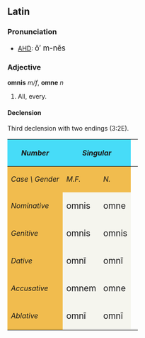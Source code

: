 ==Latin==
===Pronunciation===
*[[AHD]]: <big> &#335;&prime; m-n&#277;s </big>

===Adjective===
'''omnis''' ''m/f'', '''omne''' ''n''
# All, every.

====Declension====
Third declension with two endings (3:2E).
{| cellpadding="5" border="1"
!style="background:#47DCF8;"| ''Number''
!style="background:#47DCF8;" colspan=2| ''Singular''
|
!style="background:#47DCF8;" colspan=2| ''Plural''
|-
!style="background:#F1BC4E;"|''Case \ Gender''
!style="background:#F1BC4E;"| ''M.F.''
!style="background:#F1BC4E;"| ''N.''
|
!style="background:#F1BC4E;"| ''MM.FF.''
!style="background:#F1BC4E;"| ''NN.''
|-
!style="background:#F1BC4E;"| ''Nominative''
|style="background:#F5F5EE;"| <big>omnis
|style="background:#F5F5EE;"| <big>omne
|
|style="background:#F5F5EE;"| <big>omn&#275;s 
|style="background:#F5F5EE;"| <big>omnia
|-
!style="background:#F1BC4E;"| ''Genitive''
|style="background:#F5F5EE;"| <big>omnis
|style="background:#F5F5EE;"| <big>omnis
|
|style="background:#F5F5EE;"| <big>omnium
|style="background:#F5F5EE;"| <big>omnium
|-
!style="background:#F1BC4E;"| ''Dative''
|style="background:#F5F5EE;"| <big>omn&#299; 
|style="background:#F5F5EE;"| <big>omn&#299;
|
|style="background:#F5F5EE;"| <big>omnibus
|style="background:#F5F5EE;"| <big>omnibus
|-
!style="background:#F1BC4E;"| ''Accusative''
|style="background:#F5F5EE;"| <big>omnem 
|style="background:#F5F5EE;"| <big>omne
|
|style="background:#F5F5EE;"| <big>omn&#275;s 
|style="background:#F5F5EE;"| <big>omnia
|-
!style="background:#F1BC4E;"| ''Ablative''
|style="background:#F5F5EE;"| <big>omn&#299; 
|style="background:#F5F5EE;"| <big>omn&#299;
|
|style="background:#F5F5EE;"| <big>omnibus 
|style="background:#F5F5EE;"| <big>omnibus
|}